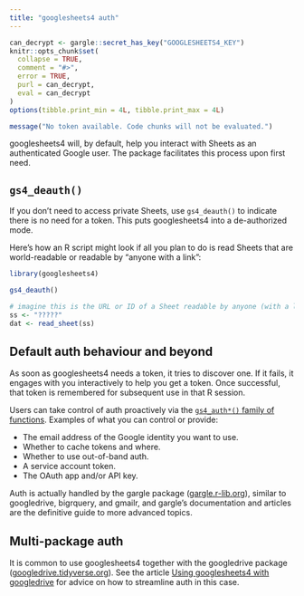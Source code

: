 ```yaml
---
title: "googlesheets4 auth"
---
```


```r
can_decrypt <- gargle::secret_has_key("GOOGLESHEETS4_KEY")
knitr::opts_chunk$set(
  collapse = TRUE,
  comment = "#>",
  error = TRUE,
  purl = can_decrypt,
  eval = can_decrypt
)
options(tibble.print_min = 4L, tibble.print_max = 4L)
```

```r
message("No token available. Code chunks will not be evaluated.")
```

googlesheets4 will, by default, help you interact with Sheets as an authenticated Google user. The package facilitates this process upon first need.

## `gs4_deauth()`

If you don't need to access private Sheets, use `gs4_deauth()` to indicate there is no need for a token. This puts googlesheets4 into a de-authorized mode.

Here's how an R script might look if all you plan to do is read Sheets that are world-readable or readable by "anyone with a link":

```r
library(googlesheets4)

gs4_deauth()

# imagine this is the URL or ID of a Sheet readable by anyone (with a link)
ss <- "?????"
dat <- read_sheet(ss)
```

## Default auth behaviour and beyond

As soon as googlesheets4 needs a token, it tries to discover one. If it fails, it engages with you interactively to help you get a token. Once successful, that token is remembered for subsequent use in that R session.

Users can take control of auth proactively via the [`gs4_auth*()` family of functions](https://googlesheets4.tidyverse.org/reference/index.html#auth). Examples of what you can control or provide:

  * The email address of the Google identity you want to use.
  * Whether to cache tokens and where.
  * Whether to use out-of-band auth.
  * A service account token.
  * The OAuth app and/or API key.
  
Auth is actually handled by the gargle package ([gargle.r-lib.org](https://gargle.r-lib.org)), similar to googledrive, bigrquery, and gmailr, and gargle's documentation and articles are the definitive guide to more advanced topics.

## Multi-package auth

It is common to use googlesheets4 together with the googledrive package ([googledrive.tidyverse.org](https://googledrive.tidyverse.org)). See the article [Using googlesheets4 with googledrive](https://googlesheets4.tidyverse.org/articles/articles/drive-and-sheets.html) for advice on how to streamline auth in this case.

